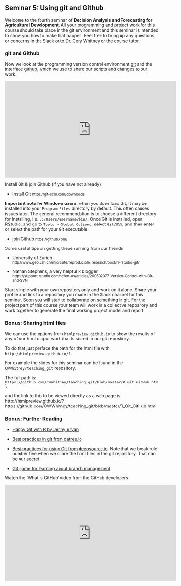 ## Seminar 5: Using git and Github {#github_git}
<!-- [Using git and Github](#github_git) -->

Welcome to the fourth seminar of **Decision Analysis and Forecasting for Agricultural Development**. All your programming and project work for this course should take place in the git environment and this seminar is intended to show you how to make that happen. Feel free to bring up any questions or concerns in the Slack or to [Dr. Cory Whitney](mailto:cory.whitney@uni-bonn.de?subject=[Seminar_4]%20Decision%20Analysis%20Lecture) or the course tutor.

### git and Github

Now we look at the programming version control environment [git](https://git-scm.com/) and the interface [github](https://github.com/), which we use to share our scripts and changes to our work.

<iframe width="560" height="315" src="https://www.youtube.com/embed/S98XJTyIVaY" frameborder="0" allowfullscreen></iframe>

Install Git & join Github (if you have not already):

- install Git
<small>https://git-scm.com/downloads</small>

**Important note for Windows users**: when you download Git, it may be installed into your `Program Files` directory by default. This often causes issues later. The general recommendation is to choose a different directory for installing, i.e. `C:/Users/username/bin/`. Once Git is installed, open RStudio, and go to `Tools > Global Options`, select `Git/SVN`, and then enter or select the path for your Git executable.

- join Github
<small>https://github.com/</small>

Some useful tips on getting these running from our friends 

- University of Zurich
<small>http://www.geo.uzh.ch/microsite/reproducible_research/post/rr-rstudio-git/</small>

- Nathan Stephens, a very helpful R blogger  
<small>https://support.rstudio.com/hc/en-us/articles/200532077-Version-Control-with-Git-and-SVN</small>

Start simple with your own repository only and work on it alone. Share your profile and link to a repository you made in the Slack channel for this seminar. Soon you will start to collaborate on something in git. For the project part of this course your team will work in a collective repository and work together to generate the final working project model and report.

### Bonus: Sharing html files

We can use the options from `htmlpreview.github.io` to show the results of any of our html output work that is stored in our git repository. 

To do that just preface the path for the html file with `http://htmlpreview.github.io/?`. 

For example the slides for this seminar can be found in the `CWWhitney/teaching_git` repository. 

The full path is: `https://github.com/CWWhitney/teaching_git/blob/master/R_Git_GitHub.html` 

and the link to this to be viewed directly as a web page is: http://htmlpreview.github.io/?https://github.com/CWWhitney/teaching_git/blob/master/R_Git_GitHub.html

### Bonus: Further Reading 

-	[Happy Git with R by Jenny Bryan](https://happygitwithr.com/)

- [Best practices in git from datree.io](https://www.datree.io/resources/github-best-practices)

- [Best practices for using Git from deepsource.io](https://deepsource.io/blog/git-best-practices/). Note that we break rule number five when we share the html files in the git repository. That can be our secret. 

-	[Git game for learning about branch management](https://learngitbranching.js.org/)

Watch the 'What is GitHub' video from the GitHub developers

<iframe width="560" height="315" src="https://www.youtube.com/embed/w3jLJU7DT5E" frameborder="0" allowfullscreen></iframe>


